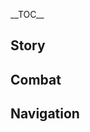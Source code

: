 {{CharacterTabs}}
{{LanguageTabs}}
{{Stub|1={{Meta/VO|tl=1|Japanese}}}}
__TOC__
==Story==
{{VO/Story
|character           = Lisa
|language            = ja
|name                = リサ

|vo_01_01_title      = 初めまして…
|vo_01_01_subtitle   = Hello
|vo_01_01_file       = VO_{language}{character} Hello.ogg
|vo_01_01_tx         = ハ～イ、こんにちは。あなたが新人の助手？えっ？魔導師様？それは昔のことよ。今のわたくしはただの図書館司書。安心してお姉さんがあなたの面倒を見てあげる。それじゃあ…
|vo_01_01_rm         = Ha~i, konnichiwa. Anata ga shinjin no joshu? E'? Madoushi-sama? Sore wa mukashi no koto yo. Ima no watakushi wa tada no toshokan shisho. Anshin shite onee-san ga anata no mendou wo mite ageru. Sore jaa...
|vo_01_01_tl         = 

|vo_02_01_title      = 世間話・アフタヌーンティー
|vo_02_01_subtitle   = Chat: Afternoon Tea
|vo_02_01_file       = VO_{language}{character} Chat - Afternoon Tea.ogg
|vo_02_01_tx         = アフタヌーンティーの時間よ。
|vo_02_01_rm         = Afutanuuntii no jikan yo.
|vo_02_01_tl         = 
|vo_02_02_title      = 世間話・任務
|vo_02_02_subtitle   = Chat: Quest
|vo_02_02_file       = VO_{language}{character} Chat - Quest.ogg
|vo_02_02_tx         = 任務は終わりっこないわ。それよりも、お姉さんと…お喋りしましょ～
|vo_02_02_rm         = Ninmu wa owarikkonai wa. Sore yori mo, onee-san to... Oshaberi shimasho~
|vo_02_02_tl         = 
|vo_02_03_title      = 世間話・外に出るべきじゃない
|vo_02_03_subtitle   = Chat: Better to Stay In
|vo_02_03_file       = VO_{language}{character} Chat - Better to Stay In.ogg
|vo_02_03_tx         = 今日は外に出るべきじゃないわ…えっ、わたくし昨日も同じこと言ったかしら？
|vo_02_03_rm         = Kyou wa soto ni derubeki ja nai wa... E', watakushi kinou mo onaji koto itta kashira?
|vo_02_03_tl         = 

|vo_03_01_title      = 雨の日…
|vo_03_01_subtitle   = When It Rains
|vo_03_01_file       = VO_{language}{character} When It Rains.ogg
|vo_03_01_tx         = こういう天気の日は、お茶を淹れて、雨を眺めながら腰かけているのが一番よ。
|vo_03_01_rm         = Kou iu tenki no hi wa, ocha wo irete, ame wo nagame nagara koshikakete iru no ga ichiban yo.
|vo_03_01_tl         = 
|vo_03_02_title      = 雷の日…
|vo_03_02_subtitle   = When Thunder Strikes
|vo_03_02_file       = VO_{language}{character} When Thunder Strikes.ogg
|vo_03_02_tx         = 雷雨での訓練効果は通常の倍なのよ～。フフッ、ウ・ソ・よ～
|vo_03_02_rm         = Raiu de no kunren kouka wa tsuujou no bai na no yo~. Fufu', u-so-yo~
|vo_03_02_tl         = 
|vo_03_03_title      = 風の日…
|vo_03_03_subtitle   = When It's Windy
|vo_03_03_file       = VO_{language}{character} When It's Windy.ogg
|vo_03_03_tx         = 本当にいい天気。横になってお昼寝したらもっと最高ね。
|vo_03_03_rm         = Hontou ni ii tenki. Yoko ni natte ohirune shitara motto saikou ne.
|vo_03_03_tl         = 

|vo_04_01_title      = おはよう…
|vo_04_01_subtitle   = Good Morning
|vo_04_01_file       = VO_{language}{character} Good Morning.ogg
|vo_04_01_tx         = おはよう、ジン。あら？ごめんなさい、見間違えちゃった。
|vo_04_01_rm         = Ohayou, Jin. Ara? Gomennasai, mimachigaechatta.
|vo_04_01_tl         = 
|vo_04_02_title      = こんにちは…
|vo_04_02_subtitle   = Good Afternoon
|vo_04_02_file       = VO_{language}{character} Good Afternoon.ogg
|vo_04_02_tx         = お昼休みよ…
|vo_04_02_rm         = Ohiruyasumi yo...
|vo_04_02_tl         = 
|vo_04_03_title      = こんばんは…
|vo_04_03_subtitle   = Good Evening
|vo_04_03_file       = VO_{language}{character} Good Evening.ogg
|vo_04_03_tx         = まだ寝ないの？わたくしは眠くなっちゃった…
|vo_04_03_rm         = Mada nenai no? Watakushi wa nemuku nacchatta...
|vo_04_03_tl         = 
|vo_04_04_title      = おやすみ…
|vo_04_04_subtitle   = Good Night
|vo_04_04_file       = VO_{language}{character} Good Night.ogg
|vo_04_04_tx         = あなたの頑張る姿、お姉さんが全部見ておいてあげたわよ。どんなご褒美をあげようかしら…
|vo_04_04_rm         = Anata no ganbaru sugata, onee-san ga zenbu mite oite ageta wa yo. Donna gohoubi wo ageyou kashira...
|vo_04_04_tl         = 

|vo_05_01_title      = {name}自身について…
|vo_05_01_subtitle   = About {character}
|vo_05_01_file       = VO_{language}{character} About {character}.ogg
|vo_05_01_tx         = これはサボっているわけじゃないのよ。最も少ない労力で目的を達成しようとすることは、誰もが考えることでしょう？
|vo_05_01_rm         = Kore wa sabotte iru wake ja nai no yo. Sai mo sukunai rouryoku de mokuteki wo tassei shiyou to suru koto wa dare mo ga kangaeru koto deshou?
|vo_05_01_tl         = 

|vo_06_01_title      = 関係について…
|vo_06_01_subtitle   = About Us: Relationships
|vo_06_01_file       = VO_{language}{character} About Us - Relationships.ogg
|vo_06_01_tx         = あなた、わたくしのこと先生だと思ってる？それとも先輩？友達？くすっ、どれでもいいわよ。
|vo_06_01_rm         = Anata, watakushi no koto sensei da to omotteru? Sore to mo senpai? Tomodachi? Kusu', dore de mo ii wa yo.
|vo_06_01_tl         = 
|vo_06_02_title      = 実力について…
|vo_06_02_subtitle   = About Us: Capabilities
|vo_06_02_friendship = 6
|vo_06_02_file       = VO_{language}{character} About Us - Capabilities.ogg
|vo_06_02_tx         = あらあら、そろそろ本気を出さないと、今までの努力が無駄になるわよ。ウフッ、まあいいけどね。
|vo_06_02_rm         = Ara ara, sorosoro honki wo dasanai to, ima made no doryoku ga muda ni naru wa yo. Ufu', maa ii kedo ne.
|vo_06_02_tl         = 
|vo_06_03_title      = 儀式について…
|vo_06_03_subtitle   = About Us: Ceremony
|vo_06_03_friendship = 6
|vo_06_03_file       = VO_{language}{character} About Us - Ceremony.ogg
|vo_06_03_tx         = ちょっと待って。「罪過の印を弟子の額に口づけする」……よし、これで儀式は終了よ～あなたはこれから、わたくしの一番弟子よ。
|vo_06_03_rm         = Chotto matte. "Zaika no shirushi wo deji no gaku ni kuchidzuke suru"...... Yoshi, kore de gishiki wa shuuryou~ Anata wa kore kara, watakushi no ichiban deji yo.
|vo_06_03_tl         = 

|vo_07_01_title      = 「神の目」について…
|vo_07_01_subtitle   = About the [[Vision]]
|vo_07_01_friendship = 4
|vo_07_01_file       = VO_{language}{character} About the Vision.ogg
|vo_07_01_tx         = 「神の目」ね…あれは元素の力を導くために必要な装置よ。でも、あなただけは例外のようね。うーん…一体どういう原理かしら…あっ、そうだ、ねぇ…お姉さんと一緒に実験してくれるかしら？
|vo_07_01_rm         = "Kami no Me" ne... Are wa gensou no chikara wo michibiku tame ni hitsuyou-na souchi yo. Demo, anata dake wa reigai no you ne. Uun... Ittai dou iu genri kashira... A', sou da, nee... Onee-san to issho-ni jikken shite kureru kashira?
|vo_07_01_tl         = 
|vo_07_02_title      = シェアしたいこと…
|vo_07_02_subtitle   = Something to Share
|vo_07_02_file       = VO_{language}{character} Something to Share.ogg
|vo_07_02_tx         = 図書館の上階にある錬金工房は好きに使っていいわよ。でも、入る前にノックするのは忘れないでね。見てはいけない物を目にしてしまったら面倒よ。
|vo_07_02_rm         = Toshokan no joukai ni aru renkin koubou wa suki ni tsukatte ii wa yo. Demo, hairu mae ni nokku suru no wa wasurenaide. Mite wa ikenai mono wo me ni shite shimattara mendou yo.
|vo_07_02_tl         = 
|vo_07_03_title      = 興味のあること…
|vo_07_03_subtitle   = Interesting Things
|vo_07_03_file       = VO_{language}{character} Interesting Things.ogg
|vo_07_03_tx         = ドドリアンは解毒効果のある薬草よ。それがあれば魔法薬の副作用も心配ないわ…ふふっ。
|vo_07_03_rm         = Dodorian wa gedoku kouka no aru yakusou yo. Sore ga areba mahouyaku no fukusayou mo shinpai nai wa... Fufu'.
|vo_07_03_tl         = 

|vo_08_01_title      = ジンについて…
|vo_08_01_subtitle   = About [[Jean]]
|vo_08_01_friendship = 4
|vo_08_01_file       = VO_{language}{character} About Jean.ogg
|vo_08_01_tx         = ジンは実力のある素晴らしい団長よ。彼女が真面目に仕事している姿を見ると、わたくしまで思わず手伝いたくなっちゃうわ。
|vo_08_01_rm         = Jin wa jitsuryoku no aru subarashii danchou yo. Kanojo ga majime ni shigoto shite iru sugata wo miru to, watakushi made omowazu tetsudaitakunacchau wa.
|vo_08_01_tl         = 
|vo_08_02_title      = アンバーについて…
|vo_08_02_subtitle   = About [[Amber]]
|vo_08_02_friendship = 4
|vo_08_02_file       = VO_{language}{character} About Amber.ogg
|vo_08_02_tx         = アンバーちゃんが騎士団に入ったばかりの頃のことなら、まだ覚えているわよ。あっという間にあんなに成長して。あぁ、さらにあと数年したら今度はどんな姿になるのかしらね～？
|vo_08_02_rm         = Anbaa-chan ga kishidan ni haitta bakari no koro no koto nara, mada oboete iru wa yo. Atto iu aida ni annai ni seichou shite. Aa, sara ni ato suunen shitara kondo wa donna sugata ni naru no kashira ne~?
|vo_08_02_tl         = 
|vo_08_03_title      = バーバラについて…
|vo_08_03_subtitle   = About [[Barbara]]
|vo_08_03_friendship = 4
|vo_08_03_file       = VO_{language}{character} About Barbara.ogg
|vo_08_03_tx         = バーバラの歌って聞いたことある？フフン、彼女のメロディには治癒の魔力が込められているらしいわよ。わたくしの薬とどちらがあなたの口に合うかしらね？
|vo_08_03_rm         = Baabara no utatte kiita koto aru? Fufun, kanojo no merodi ni wa chiyu no maryoku ga komerarete irurashii wa yo. Watakushi no kusuri to dochira ga anata no kuchi ni au kashira ne?
|vo_08_03_tl         = 
|vo_08_04_title      = ディルックについて…
|vo_08_04_subtitle   = About [[Diluc]]
|vo_08_04_friendship = 4
|vo_08_04_file       = VO_{language}{character} About Diluc.ogg
|vo_08_04_tx         = えっ、ディルック様の話を聞きたいですって？ふふっ、それならもっとふさわしいおしゃべりの相手を知ってるわよ。
|vo_08_04_rm         = E', Dirukku-sama no hanashi wo kikitai desutte? Fufu', sore nara motto fusawashii oshaberi no aite wo shitteru wa yo.
|vo_08_04_tl         = 
|vo_08_05_title      = レザーについて…
|vo_08_05_subtitle   = About [[Razor]]
|vo_08_05_friendship = 4
|vo_08_05_file       = VO_{language}{character} About Razor.ogg
|vo_08_05_tx         = 狼ちゃん、こっち、こっち。今日は臨時で実戦練習をしましょう。相手ならもう見つけてあるわよ。あら？逃げちゃった。まったく……
|vo_08_05_rm         = Ookami-chan, kocchi, kocchi. Kyou wa rinji de jissen renshuu wo shimashou. Aite nara mou mitsukete aru wa yo. Ara? Nigechatta. Mattaku......
|vo_08_05_tl         = 
|vo_08_06_title      = クレーについて…
|vo_08_06_subtitle   = About [[Klee]]
|vo_08_06_friendship = 4
|vo_08_06_file       = VO_{language}{character} About Klee.ogg
|vo_08_06_tx         = この前、クレーちゃんがわたくしの工房を借りて実験したいって言ってきたんだけど、断ったら一日口を利いてもらえなかったわ。うん？次の日？次の日はもちろんいつも通りお外で遊んでたわよ。
|vo_08_06_rm         = Kono mae, Kuree-chan ga watakushi no koubou wo karite jikken shitai tte itte kitan da kedo, kotowattara ichinichi kuchi wo kiite moraenakatta wa. Un? Tsugi no hi? Tsugi no hi wa mochiron itsumodoori osoto de asondeta wa yo.
|vo_08_06_tl         = 
|vo_08_07_title      = モナについて…
|vo_08_07_subtitle   = About [[Mona]]
|vo_08_07_friendship = 4
|vo_08_07_file       = VO_{language}{character} About Mona.ogg
|vo_08_07_tx         = モナ？優秀な魔導師のお嬢さんみたいね。でも、わたくしはその「魔女会」のメンバーじゃないわ。古樹の考察、組織のお茶会、話に聞くだけでも面倒なのよね。
|vo_08_07_rm         = Mona? Yuushu-na madoushi no ojoushi-san mitai ne. Demo, watakushi wa sono "Majo-kai" no menbaa ja nai wa. Koju no kousatsu, soshiki no ochakai, hanashi ni kiku dake de mo mendou-na no yo ne.
|vo_08_07_tl         = 
|vo_08_08_title      = アルベドについて…
|vo_08_08_subtitle   = About [[Albedo]]
|vo_08_08_friendship = 4
|vo_08_08_file       = VO_{language}{character} About Albedo.ogg
|vo_08_08_tx         = アルベドは優秀な錬金術師だとお姉さんは思うわよ。彼となら、多く語らなくてもいい結論を得られるからね。それに顔もいいわ、そう、可愛い子ちゃんとそっくりね。
|vo_08_08_rm         = Arubedo wa yuushu-na renkinjutsushi da to onee-san wa omou wa yo. Kare to nara, ooku kataranakute mo ii ketsuron wo erareru kara ne. Sore ni kao mo ii wa, sou, kawaiiko-chan to sokkuri ne.
|vo_08_08_tl         = 
|vo_08_09_title      = フィッシュルについて…
|vo_08_09_subtitle   = About [[Fischl]]
|vo_08_09_friendship = 4
|vo_08_09_file       = VO_{language}{character} About Fischl.ogg
|vo_08_09_tx         = フィッシュル、あの図書館に来てはファンタジー小説ばかり借りていく女の子よね。いつも返却期限の3日前に本を返すし、本も大事にしてくれるから、いい子だと思うわ。
|vo_08_09_rm         = Fisshuru, ano toshokan ni kite wa fantajii shousetsu bakari karite iku onna no ko yo one. Itsumo henkyaku kigen no mikka mae ni hon wo kaesushi, hon mo daiji ni shite kureru kara, ii ko da to omou wa.
|vo_08_09_tl         = 
|vo_08_10_title      = ノエルについて…
|vo_08_10_subtitle   = About [[Noelle]]
|vo_08_10_friendship = 4
|vo_08_10_file       = VO_{language}{character} About Noelle.ogg
|vo_08_10_tx         = ノエルに本棚の掃除をお願いすると、あの子、なぜか疲れ切るまで楽しそうにやってくれるのよね…ふふっ、一体どういうことかしらね？
|vo_08_10_rm         = Noeru ni hondana no souji wo onegai suru to, ano ko, naze-ka tsukarekiru made tanoshisou ni yatte kureru no yo ne... Fufu', ittai dou diu koto kashira ne?
|vo_08_10_tl         = 
|vo_08_11_title      = スクロースについて…
|vo_08_11_subtitle   = About [[Sucrose]]
|vo_08_11_friendship = 4
|vo_08_11_file       = VO_{language}{character} About Sucrose.ogg
|vo_08_11_tx         = 用がなければスクロースちゃんの邪魔をしちゃいけないわよ、びっくりさせちゃうからね。ふふっ、あの子って色んな生き物の相手をするのが上手なのに、唯一人間とだけは付き合いが苦手なのよね。
|vo_08_11_rm         = You ga nakereba Sukuroosu-chan no jama wo shicha ikenai wa yo, bikkuri sasechau kara ne. Fufu', ano ko tte ironna ikimono no aite wo suru no ga jouzu-na no ni, yuiitsu ningen to dake wa tsukiai ga nigate na no yo ne.
|vo_08_11_tl         = 

|vo_08_12_title      = セノについて…
|vo_08_12_friendship = 4
|vo_08_12_subtitle   = About [[Cyno]]
|vo_08_12_file       = VO_{language}{character} About Cyno.ogg
|vo_08_12_tx         = スメールを離れてから、恩師とは礼儀上の連絡を保っていたけれど、今はもう教令院とあまり関わりを持っていないの。幸い、期待を寄せられていた弟子たちが、わたくしのような怠け者ばかりじゃなくてよかったわ…弟弟子だったセノくん、あの子が相当活躍しているみたいね。
|vo_08_12_rm         = Sumeeru wo hanarete kara, onshi to wa reigijou no renraku wo tamotte ita keredo, ima wa mou Kyoureiin to amari kakawari wo motte inai no. Saiwai, kitai wo yoserarete ita deshi-tachi ga, watakushi no you-na namakemono bakari ja nakute yokatta wa... Otoutoudeshi datta Seno-kun, ano ko ga soutou katsuyaku shite iru mitai ne.
|vo_08_12_tl         = 

|vo_08_13_title      = コレイについて…
|vo_08_13_friendship = 4
|vo_08_13_subtitle   = About [[Collei]]
|vo_08_13_file       = VO_{language}{character} About Collei.ogg
|vo_08_13_tx         = コレイちゃんはね、手紙を書くたびに新しい単語を使ったり、前とは違った表現の仕方をするの…ふふっ、上達が早いのも納得ね。彼女自身の努力もそうだけど、何より優しくて熱心なあの師匠がたくさん手助けしてくれたに違いないわ。
|vo_08_13_rm         = Korei-chan wa ne, tegami wo kakutabi ni atarashii tango wo tsukattari, mae to wa chigatta hyougen no shikata wo suru no... Fufu', joutatsu ga hayai no mo nattoku ne. Kanojo jishin no doryoku mo sou dakedo, nani yori yasashikute nesshin-na ano shishou ga takusan tedasuke shite kureta ni chigainai wa.
|vo_08_13_tl         = 

|vo_08_14_title      = ミカについて…
|vo_08_14_friendship = 4
|vo_08_14_subtitle   = About [[Mika]]
|vo_08_14_file       = VO_{language}{character} About Mika.ogg
|vo_08_14_tx         = ホフマンさんにあんな面倒見のいい弟くんがいたなんてね。日常生活のお手伝いだけじゃなく、酔ったあとの介抱も完璧。わたくしも何も気にせず、のんびりとダラダラした毎日を過ごしたいものだわ…ん？今もあまり変わらない？可愛い子ちゃんも、言うようになったじゃないの。
|vo_08_14_rm         = Hofuman-san ni anna mendoumi no ii otoutou-kun ga ita nante ne. Nichijou seikatsu no otetsudai dake ja naku, yotta ato no kaihou mo kanpeki. Watakushi mo nani mo ki ni sezu, nonbiri to daradara shita mainichi wo sugoshitai mono da wa... N? Ima mo amari kawaranai? Kawaiiko-chan mo, iu you ni natta ja nai no.
|vo_08_14_tl         = 

|vo_09_01_title      = {name}を知る・1
|vo_09_01_subtitle   = More About {character}: I
|vo_09_01_file       = VO_{language}{character} More About {character} - 01.ogg
|vo_09_01_tx         = それで、今日はどの元素に関する知識を勉強したいの？
|vo_09_01_rm         = Sore de, kyou wa dono gensou ni kansuru chishiki wo benkyou shitai no?
|vo_09_01_tl         = 
|vo_09_02_title      = {name}を知る・2
|vo_09_02_subtitle   = More About {character}: II
|vo_09_02_friendship = 3
|vo_09_02_file       = VO_{language}{character} More About {character} - 02.ogg
|vo_09_02_tx         = わたくしの過去？うん？わたくしのこともっと知りたいのね？ふふっ、今日はちょっと疲れたから付き合えないけど、その気持ち、お姉さん嬉しいわ。
|vo_09_02_rm         = Watakushi no kako? Un? Watakushi no koto motto shiritai no ne? Fufu', kyou wa chotto tsukareta kara ikiaenai kedo, sono kimochi, onee-san ureshii wa.
|vo_09_02_tl         = 
|vo_09_03_title      = {name}を知る・3
|vo_09_03_subtitle   = More About {character}: III
|vo_09_03_friendship = 4
|vo_09_03_file       = VO_{language}{character} More About {character} - 03.ogg
|vo_09_03_tx         = レザーに元素の力を教えた時、あの子の理解力は想定外のものだったわ。よく考えたら、可愛い子ちゃんも相当やるわね。
|vo_09_03_rm         = Rezaa ni gensou no chikara wo oshieta toki, ano ko no rikairyoku wa soutengai no mono datta wa. Yoku kangaetara, kawaiiko-chan mo soutou yaru wa ne.
|vo_09_03_tl         = 
|vo_09_04_title      = {name}を知る・4
|vo_09_04_subtitle   = More About {character}: IV
|vo_09_04_friendship = 5
|vo_09_04_file       = VO_{language}{character} More About {character} - 04.ogg
|vo_09_04_tx         = ん？スメール教令院の魔法を勉強したいの？でも今のあなたでは少し荷が重いわ…えっ？入門知識だけでも？じゃあ、この『序論』を読んでみましょう。大丈夫よ、800ページくらいしかないから。
|vo_09_04_rm         = N? Sumeeru Kyourei'in no mahou wo benkyou shitai no? Demo ima no anata de wa sukoshi ni ga omoi wa... E'? Nyuumon chishiki dake de mo? Jaa, kono "joron" wo yonde mimashou. Daijoubu, 800-peeji gurai shika nai kara.
|vo_09_04_tl         = 
|vo_09_05_title      = {name}を知る・5
|vo_09_05_subtitle   = More About {character}: V
|vo_09_05_friendship = 6
|vo_09_05_file       = VO_{language}{character} More About {character} - 05.ogg
|vo_09_05_tx         = いつの日か、この「目」の力が全てを破壊するでしょうね…その時、あなたがいれば…あっ、何でもないわ。
|vo_09_05_rm         = Itsu no hi ka, kono "me" no chikara ga subete wo hakai suru deshou ne... Sono toki, anata ga ireba... A', nande mo nai wa.
|vo_09_05_tl         = 

|vo_10_01_title      = {name}の趣味…
|vo_10_01_subtitle   = {character}'s Hobbies
|vo_10_01_file       = VO_{language}{character} Hobbies.ogg
|vo_10_01_tx         = 可愛い子ちゃん、不思議な薬を1つ選んでみない？飲むまでどんな効果があるのか全く分からないの。うふふっ。
|vo_10_01_rm         = Kawaiiko-chan, fushigi-na kusuri wo hitotsu erande minai? Nomu made donna kouka ga aru no ka mattaku wakaranai no. Ufufu'.
|vo_10_01_tl         = 
|vo_10_02_title      = {name}の悩み…
|vo_10_02_subtitle   = {character}'s Troubles
|vo_10_02_file       = VO_{language}{character} Troubles.ogg
|vo_10_02_tx         = 2階の大取り調べ室は2年も放置しっぱなしなの…わたくしのために元素工房として使わせてくれるなら、あんなに荒れた状態で放置しなくてもよかったのに…ヘルターさんにも困ったものだわ。
|vo_10_02_rm         = Nikai no daitori shirabekishitsu wa ninen mo houchi shippanashi na no... Watakushi no tame ni genso koubou toshite tsukawasete kureru nara, anna ni areta joutai de houchi shinakute mo yokatta no ni... Herutaa-san ni mo komatta mono da wa.
|vo_10_02_tl         = 
|vo_10_03_title      = 好きな食べ物…
|vo_10_03_subtitle   = Favorite Food
|vo_10_03_file       = VO_{language}{character} Favorite Food.ogg
|vo_10_03_tx         = わたくしは野菜スープが好きよ。大きな鍋に野菜をぜ～んぶ入れて、長いお玉でかき混ぜるの…えっ、美味しいかって？あらあら、それならどうぞ、ほら&mdash;&mdash;
|vo_10_03_rm         = Watakushi wa yasai suupu ga suki yo. Ooki-na nabe ni yasai wo ze~nbu irete, nagai otama de kakimazeru no... E', oishiikatte? Ara ara, sore nara douzo, hora{{lmdash}}
|vo_10_03_tl         = 
|vo_10_04_title      = 嫌いな食べ物…
|vo_10_04_subtitle   = Least Favorite Food
|vo_10_04_file       = VO_{language}{character} Least Favorite Food.ogg
|vo_10_04_tx         = わたくしはパンプキンフォビアなの。だから、毎年秋の収穫の季節は辛いのよ。あぁ、いっそのことカボチャなんてもの、この世から消し去ることできないのかしら？
|vo_10_04_rm         = Watakushi wa panpukinfobia na no. Da kara, maitoshiaki no shuukaku no kisetsu wa karai no yo. Aa, isso no koto kabocha nante mono, kono yo kara keshisaru koto dekinai no kashira?
|vo_10_04_tl         = 

<!-- Receiving a Gift -->
|vo_11_01_title      = 贈り物を受け取る·1
|vo_11_01_subtitle   = Receiving a Gift: I
|vo_11_01_file       = VO_{language}{character} Receiving a Gift - 01.ogg
|vo_11_01_tx         = 可愛い子ちゃんって本当に優しいのね。お姉さん、大満足よ。
|vo_11_01_rm         = Kawaiiko-chan tte hontou ni yasashii no ne. Onee-san, daimanzoku yo.
|vo_11_01_tl         = 

|vo_11_02_title      = 贈り物を受け取る·2
|vo_11_02_subtitle   = Receiving a Gift: II
|vo_11_02_file       = VO_{language}{character} Receiving a Gift - 02.ogg
|vo_11_02_tx         = うふふっ、こういうの得意みたいね。
|vo_11_02_rm         = Ufufu', kou iu no tokui mitai ne.
|vo_11_02_tl         = 

|vo_11_03_title      = 贈り物を受け取る·3
|vo_11_03_subtitle   = Receiving a Gift: III
|vo_11_03_file       = VO_{language}{character} Receiving a Gift - 03.ogg
|vo_11_03_tx         = あらあら…これって…
|vo_11_03_rm         = Ara ara... kore tte...
|vo_11_03_tl         = 

|vo_12_01_title      = 誕生日…
|vo_12_01_subtitle   = Birthday
|vo_12_01_file       = VO_{language}{character} Birthday.ogg
|vo_12_01_tx         = はい、どうぞ。お守り。誕生日プレゼントよ。作るのに結構時間がかかったから…失くしたら許さないわよ～
|vo_12_01_rm         = Hai, douzo. Omamori. Tanjoubi purezento yo. Tsukuru no ni kekkou jikan ga kakatta kara... Nakushitara yurusanaiwa yo~
|vo_12_01_tl         = 

|vo_13_01_title      = 突破した感想・起
|vo_13_01_subtitle   = Feelings About Ascension: Intro
|vo_13_01_ascension  = 1
|vo_13_01_file       = VO_{language}{character} Feelings About Ascension -  01.ogg
|vo_13_01_tx         = まさか、わたくしに残業させる気…？それはよろしくないわ。
|vo_13_01_rm         = Masaka, watakushi ni zangyou saseru ki...? Sore wa yoroshiku nai wa.
|vo_13_01_tl         = 
|vo_13_02_title      = 突破した感想・承
|vo_13_02_subtitle   = Feelings About Ascension: Building Up
|vo_13_02_ascension  = 2
|vo_13_02_file       = VO_{language}{character} Feelings About Ascension -  02.ogg
|vo_13_02_tx         = 鍛錬の機会は、新人に譲るべきよ、そうでしょ？
|vo_13_02_rm         = Tanren no kikai wa, shinjin yuzuru beki yo, sou desho?
|vo_13_02_tl         = 
|vo_13_03_title      = 突破した感想・転
|vo_13_03_subtitle   = Feelings About Ascension: Climax
|vo_13_03_ascension  = 4
|vo_13_03_file       = VO_{language}{character} Feelings About Ascension -  03.ogg
|vo_13_03_tx         = ふふっ、わたくしが全力を出したら、すごいことが起きちゃうかもよ。
|vo_13_03_rm         = Fufu', watakushi ga zenryoku wo deshitara, sugoi koto ga okichau ka mo yo.
|vo_13_03_tl         = 
|vo_13_04_title      = 突破した感想・結
|vo_13_04_subtitle   = Feelings About Ascension: Conclusion
|vo_13_04_ascension  = 6
|vo_13_04_file       = VO_{language}{character} Feelings About Ascension -  04.ogg
|vo_13_04_tx         = いろんなやり方で説得してきたのに…ふふっ、やるわね、可愛い子ちゃん。ここまでしてくれて何も感じなかったら、ヒルチャールにもバカにされるわ。では、「薔薇の魔女」の真実を、あなたに見せてあげようかしら。
|vo_13_04_rm         = Ironna yari kata de settoku shite kita no ni... Fufu', yaru wa ne, kawaiiko-chan. Koko made shite kurete nani mo kanjinakattara, hiruchaaru ni mo baka ni sareru wa. Dewa, "Ibara no Majo" no shinjitsu wo, anata ni misete ageyou kashira.
|vo_13_04_tl         = 
}}

==Combat==
{{Combat VO
|character           = Lisa
|language            = ja

|skill_1_tx          = フフフン～
|skill_1_rm          = Fufufun~
|skill_1_tl          = Hehehe~
|skill_2_tx          = ちょっとビリビリさせないとね。
|skill_2_rm          = Chotto biribiri sasenai to ne.
|skill_2_tl          = I'll have to give it a little shock.
|skill_3_tx          = 逃がさないわよ～
|skill_3_rm          = Nigasanai wa yo~
|skill_3_tl          = I won't let you get away~
|skill_4_tx          = …穿ちなさい！
|skill_4_rm          = ...Ugachinasai!
|skill_4_tl          = ...Pierce through!
|skill_5_tx          = これは…お仕置きよ！
|skill_5_rm          = Kore wa... oshioki yo!
|skill_5_tl          = This is... punishment!
|skill_6_tx          = ははははは～
|skill_6_rm          = Hahahahaha~
|skill_6_tl          = Hahahahaha~

|burst_1_tx          = 痺れさせちゃうわよ。
|burst_1_rm          = Shibire-sasechau wa yo.
|burst_1_tl          = I'll make it tingle.
|burst_2_tx          = 早く投降しなさい。
|burst_2_rm          = Hayaku toukou shinasai.
|burst_2_tl          = Surrender already.
|burst_3_tx          = ヤミツキにならないでね～
|burst_3_rm          = Yamitsuki ni naranaide ne~
|burst_3_tl          = Don't get addicted~

|sprint-s_1_file     = Sprint Start 01,Sprint Start 02,Sprint Start 03

|glider_1_file       = Deploying Wind Glider 01,Deploying Wind Glider 02,Deploying Wind Glider 03

|chest_1_tx          = 努力が報われたわね。
|chest_1_rm          = Doryoku ga mukuwareta wane.
|chest_1_tl          = Your hard work has paid off.
|chest_2_tx          = わたくしも興味が湧いてきちゃった…
|chest_2_rm          = Watakushi mo kyoumi ga waite kichatta...
|chest_2_tl          = I'm starting to get interested too...
|chest_3_tx          = 可愛い子ちゃんは気に入ってくれるかしら？
|chest_3_rm          = Kawaiiko-chan wa ki ni itte kureru kashira?
|chest_3_tl          = I wonder if you'll like this, little cutie?

|low-hp_1_tx         = やるじゃないの。
|low-hp_1_rm         = Yaru ja nai no.
|low-hp_1_tl         = You're not bad.
|low-hp_2_tx         = ちょっと腕がなまったわね…
|low-hp_2_rm         = Chotto ude ga namatta wa ne...
|low-hp_2_tl         = I've become a little rusty...
|low-hp_3_tx         = あら、手袋が破けちゃったわ。
|low-hp_3_rm         = Ara, tebukuro ga yabukechatta wa.
|low-hp_3_tl         = Oh, my glove tore.

|ally-low-hp_1_tx    = 我慢はよくないわよ～
|ally-low-hp_1_rm    = Gaman wa yoku nai wayo~
|ally-low-hp_1_tl    = It's not good to endure too much~
|ally-low-hp_2_tx    = お姉さんが手伝ってあげよっか？
|ally-low-hp_2_rm    = Onee-san ga tetsudatte ageyokka?
|ally-low-hp_2_tl    = Want me to help?

|fallen_1_tx         = 外に出ると疲れちゃう…
|fallen_1_rm         = Soto ni deru to tsukarechau...
|fallen_1_tl         = Going out makes me tired...
|fallen_2_tx         = 油断しちゃったみたいね…
|fallen_2_rm         = Yudan shichatta mitai ne...
|fallen_2_tl         = It seems I let my guard down...
|fallen_3_tx         = やっぱり外に出るべきじゃなかったわね…
|fallen_3_rm         = Yappari soto ni deru beki ja nakatta wa ne...
|fallen_3_tl         = I shouldn't have gone outside after all...

|hit-l_1_tx          = うっ…
|hit-l_1_rm          = U'...
|hit-l_1_tl          = Ugh...
|hit-l_2_file        = Light Hit Taken 05
|hit-l_2_actual_tx   = なによ！
|hit-l_2_actual_rm   = Nani yo!
|hit-l_2_actual_tl   = Hey!
|hit-l_3_file        = Light Hit Taken 02,Light Hit Taken 03,Light Hit Taken 04,Light Hit Taken 06

|hit-h_1_tx          = そんな乱暴は止めて。
|hit-h_1_rm          = Sonna ranbou wa yamete.
|hit-h_1_tl          = Don't be so rough.
|hit-h_2_file        = Heavy Hit Taken 06
|hit-h_2_actual_tx   = なんですって！
|hit-h_2_actual_rm   = Nandesutte!
|hit-h_2_actual_tl   = What!
|hit-h_3_file        = Heavy Hit Taken 02,Heavy Hit Taken 03,Heavy Hit Taken 04,Heavy Hit Taken 05

|join_1_file         = Joining Party 01 (A),Joining Party 01 (B)
|join_1_tx           = お姉さんが助けてあげる。
|join_1_rm           = Onee-san ga tasukete ageru.
|join_1_tl           = I'll help you.
|join_2_tx           = あなたのこと、見ているわ。
|join_2_rm           = Anata no koto, mite iru wa.
|join_2_tl           = I'll be watching you.
|join_3_tx           = あら、出かけるの？
|join_3_rm           = Ara, dekakeru no?
|join_3_tl           = Oh, are you going out?

|idle_1_file         = Standby 01

|atk-l_1_file        = Light Attack 01,Light Attack 02,Light Attack 03,Light Attack 04,Light Attack 05,Light Attack 06,Light Attack 07

|atk-m_1_file        = Mid Attack 01,Mid Attack 02,Mid Attack 03

|atk-h_1_file        = Heavy Attack 02
|atk-h_1_actual_tx   = 痺れなさい。
|atk-h_1_actual_rm   = Shibirenasai.
|atk-h_1_actual_tl   = Tingle.
|atk-h_2_file        = Heavy Attack 01,Heavy Attack 03

|climb_1_file        = Climbing 01,Climbing 02,Climbing 03,Climbing 04,Climbing 05

|jump_1_file         = Jumping 01,Jumping 02,Jumping 03,Jumping 04,Jumping 05
}}

==Navigation==
{{Character Navbox|link type=vo-ja}}